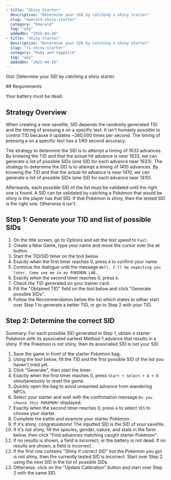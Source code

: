 ```yaml
---
- title: "Shiny Starter"
  description: "Determine your SID by catching a shiny starter"
  slug: "emerald-shiny-starter"
  category: "Emerald"
  tag: "any"
  addedOn: "2025-04-26"
- title: "Shiny Starter"
  description: "Determine your SID by catching a shiny starter"
  slug: "rs-shiny-starter"
  category: "Ruby and Sapphire"
  tag: "any"
  addedOn: "2025-04-26"
---
```


<Gist>Gist: Determine your SID by catching a shiny starter</Gist>

<ShowIf slug="/rs-shiny-starter">
  ## Requirements

Your battery must be dead.

</ShowIf>

## Strategy Overview

When creating a new savefile, SID depends the randomly generated TID and the timing of pressing `A` on a specific text.
It isn't humanly possible to control TID because it updates ~280,000 times per second.
The timing of pressing `A` on a specific text has a 1/60 second accuracy.

<ShowIf slug="/rs-shiny-starter">
  The strategy to determine the SID is to attempt a timing of 1633 advances. By
  knowing the TID and that the actual hit advance is near 1633, we can generate
  a list of possible SIDs (one SID for each advance near 1633).
</ShowIf>

<ShowIf slug="/emerald-shiny-starter">
  The strategy to determine the SID is to attempt a timing of 1410 advances. By
  knowing the TID and that the actual hit advance is near 1410, we can generate
  a list of possible SIDs (one SID for each advance near 1410).
</ShowIf>

Afterwards, each possible SID of the list must be validated until the right one is found. A SID can be validated by catching a Pokémon that would be shiny is the player has that SID. If that Pokémon is shiny, then the tested SID is the right one. Otherwise it isn't.

## Step 1: Generate your TID and list of possible SIDs

1. On the title screen, go to Options and set the text speed to `Fast`.
2. Create a New Game, type your name and move the cursor over the `OK` button.
3. Start the TID/SID timer on the tool below.
4. Exactly when the first timer reaches 0, press `A` to confirm your name.
5. Continue the dialogue until the message `Well, I'll be expecting you later. Come see me in my POKEMON LAB.`.
6. Exactly when the second timer reaches 0, press `A`.
7. Check the TID generated on your trainer card.
8. Fill the "Obtained TID" field on the tool below and click "Generate possible SIDs".
9. Follow the Recommendation below the list which states to either start over Step 1 to generate a better TID, or go to Step 2 with your TID.

<ShowIf slug="/rs-shiny-starter">
  <GenerateTidSid game="rs" />
</ShowIf>

<ShowIf slug="/emerald-shiny-starter">
  <GenerateTidSid game="emerald" />
</ShowIf>

## Step 2: Determine the correct SID

Summary: For each possible SID generated in Step 1, obtain a starter Pokémon with its associated earliest Method-1 advance that results in a shiny.
If the Pokémon is not shiny, then its associated SID is not your SID.

1. Save the game in front of the starter Pokémon bag.
2. Using the tool below, fill the TID and the first possible SID of the list you haven't tried yet.
3. Click "Generate", then start the timer.
4. Exactly when the first timer reaches 0, press `Start + Select + A + B` simultaneously to reset the game.
5. Quickly open the bag to avoid unwanted advance from wandering NPCs.
6. Select your starter and wait with the confirmation message `Do you choose this POKEMON?` displayed.
7. Exactly when the second timer reaches 0, press `A` to select `YES` to choose your starter.
8. Complete the battle and examine your starter Pokémon.
9. If it's shiny, congratulations! The inputted SID is the SID of your savefile.
10. If it's not shiny, fill the species, gender, nature, and stats in the form below, then click "Find advances matching caught starter Pokémon".
11. <ShowIf slug="/rs-shiny-starter">
      If no results is shown, a field is incorrect, or the battery is not dead.
    </ShowIf>
    <ShowIf slug="/emerald-shiny-starter">
      If no results are shown, a field is incorrect.
    </ShowIf>
12. If the first row contains "Shiny if correct SID" but the Pokémon you got is not shiny, then the currently tested SID is incorrect. Start over Step 2 using the next SID in the list of possible SIDs.
13. Otherwise, click on the "Update Calibration" button and start over Step 2 with the same SID.

<ShowIf slug="/rs-shiny-starter">
  <ShinyStarter game="rs" />
</ShowIf>

<ShowIf slug="/emerald-shiny-starter">
  <ShinyStarter game="emerald" />
</ShowIf>
